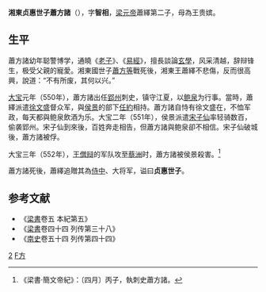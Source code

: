 '''湘東贞惠世子蕭方諸'''（{{bd|537年||552年|catIdx=X}}），字'''智相'''，[[梁元帝|梁元帝]]蕭繹第二子，母為王贵嫔。

==生平==
蕭方諸幼年聪警博学，通曉《[[老子|老子]]》、《[[易經|易經]]》，擅長談論[[玄學|玄學]]，风采清越，辞辩锋生，极受父親的寵愛。湘東國世子[[蕭方等|蕭方等]]戰死後，湘東王蕭繹不悲傷，反而很高興，說道：“不有所废，其何以兴。”

[[大宝_(南梁)|大宝]]元年（550年），蕭方諸出任[[郢州|郢州]]刺史，镇守江夏，以[[鲍泉|鲍泉]]为行事。當時，蕭繹派遣[[徐文盛|徐文盛]]督众军，與[[侯景|侯景]]的部下[[任約|任約]]相持。蕭方諸自恃有徐文盛在，不恤军政，每天都與鲍泉飲酒为乐。大宝二年（551年），侯景派遣[[宋子仙|宋子仙]]率轻骑数百，偷袭郢州。宋子仙到來後，百姓奔走相告，但蕭方諸與鲍泉卻不相信。宋子仙破城後，蕭方諸被俘。

大宝三年（552年），[[王僧辩|王僧辩]]的军队攻至[[蔡洲|蔡洲]]时，蕭方諸被侯景殺害。<ref>《梁書·簡文帝紀》：〔四月〕丙子，執刺史蕭方諸。</ref>

蕭方諸死後，蕭繹追贈其為[[侍中|侍中]]、大将军，谥曰'''贞惠世子'''。

==参考文献==
<div class="references-small">  
*《[[梁書|梁書]]卷五 本紀第五》
*《[[梁書|梁書]]卷四十四 列传第三十八》
*《[[南史|南史]]卷五十四 列传第四十四》

[[Category:梁元帝皇子|2]]
[[Category:蘭陵蕭氏|F方]]